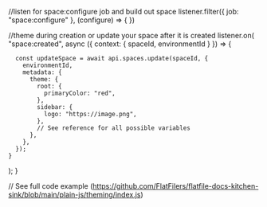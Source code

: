 

  //listen for space:configure job and build out space 
  listener.filter({ job: "space:configure" }, (configure) => {
  })

  //theme during creation or update your space after it is created
  listener.on(
    "space:created",
    async ({ context: { spaceId, environmentId } }) => {

      const updateSpace = await api.spaces.update(spaceId, {
        environmentId,
        metadata: {
          theme: {
            root: {
              primaryColor: "red",
            },
            sidebar: {
              logo: "https://image.png",
            },
            // See reference for all possible variables
          },
        },
      });
    }
  );
}

// See full code example (https://github.com/FlatFilers/flatfile-docs-kitchen-sink/blob/main/plain-js/theming/index.js)